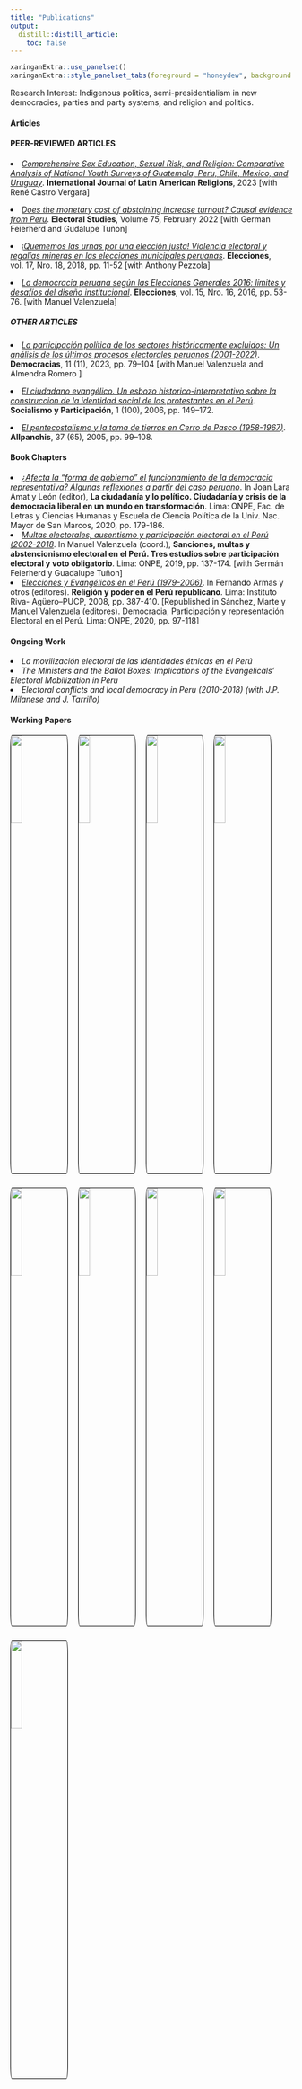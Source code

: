 ```yaml
---
title: "Publications"
output:
  distill::distill_article:
    toc: false
---
```

<style>
.separador1{
    height: 10px;
    clear: both;
    width: auto;
}
.separador2{
    width:3%;
    height: 1px;
    float:left;
}
img {
     width: 20%;
     border: 1px solid black;
    border-radius: 3%;
}
</style>
```r
xaringanExtra::use_panelset()
xaringanExtra::style_panelset_tabs(foreground = "honeydew", background = "#0F2E3D")
```
Research Interest: Indigenous politics, semi-presidentialism in new democracies, parties and party systems, and religion and politics.

::::: {.panelset}

::: {.panel}

#### Articles {.panel-name}

#### PEER-REVIEWED ARTICLES

<li> [*Comprehensive Sex Education, Sexual Risk, and Religion: Comparative Analysis of National Youth Surveys of Guatemala, Peru, Chile, Mexico, and Uruguay*](https://link.springer.com/article/10.1007/s41603-023-00190-0). **International Journal of Latin American Religions**, 2023 [with René Castro Vergara] </li> \medskip

<li> [*Does the monetary cost of abstaining increase turnout? Causal evidence from Peru*](https://www.sciencedirect.com/science/article/abs/pii/S026137942100130X). **Electoral Studies**, Volume 75, February 2022 [with German Feierherd and Gudalupe Tuñon] </li> \medskip

<li> [*¡Quememos las urnas por una elección justa! Violencia electoral y regalías mineras en las elecciones municipales peruanas*](https://revistas.onpe.gob.pe/index.php/elecciones/article/view/155/153). **Elecciones**, vol. 17, Nro. 18, 2018, pp. 11-52 [with Anthony Pezzola] </li> \medskip

<li> [*La democracia peruana según las Elecciones Generales 2016: límites y desafíos del diseño institucional*](https://revistas.onpe.gob.pe/index.php/elecciones/article/view/174/173). **Elecciones**, vol. 15, Nro. 16, 2016, pp. 53-76. [with Manuel Valenzuela]  </li> \medskip


##### OTHER ARTICLES

<li> [*La participación política de los sectores históricamente excluidos: Un análisis de los últimos procesos electorales peruanos (2001-2022)*](https://revistainstitutodemocracia.com/index.php/democracias/article/view/101/84). **Democracias**, 11 (11), 2023, pp. 79–104 [with Manuel Valenzuela and Almendra Romero ] </li> \medskip

<li> [*El ciudadano evangélico. Un esbozo historico-interpretativo sobre la construccion de la identidad social de los protestantes en el Perú*](https://cedepperu.org/publicaciones/revista-socialismo-y-participacion). **Socialismo y Participación**, 1 (100), 2006, pp. 149–172. </li> \medskip

<li> [*El pentecostalismo y la toma de tierras en Cerro de Pasco (1958-1967)*](https://revistas.ucsp.edu.pe/index.php/Allpanchis/article/view/507/514). **Allpanchis**, 37 (65), 2005, pp. 99–108. </li> \medskip



:::

::: {.panel}

#### Book Chapters {.panel-name}

<li> [*¿Afecta la “forma de gobierno” el funcionamiento de la democracia representativa? Algunas reflexiones a partir del caso peruano*](https://cdn.www.gob.pe/uploads/document/file/2128693/La%20ciudadan%C3%ADa%20y%20lo%20pol%C3%ADtico.pdf?v=1629846218). In Joan Lara Amat y León (editor), **La ciudadanía y lo político. Ciudadanía y crisis de la democracia liberal en un mundo en transformación**. Lima: ONPE, Fac. de Letras y Ciencias Humanas y Escuela de Ciencia Política de la Univ. Nac. Mayor de San Marcos, 2020, pp. 179-186.\medskip </li>


<li> [*Multas electorales, ausentismo y participación electoral en el Perú (2002-2018*](https://www.gob.pe/institucion/onpe/informes-publicaciones/2136481-sanciones-multas-y-abstencionismo-electoral-en-el-peru-tres-estudios-sobre-participacion-electoral-y-voto-obligatorio). In Manuel Valenzuela (coord.), **Sanciones, multas y abstencionismo electoral en el Perú. Tres estudios sobre participación electoral y voto obligatorio**. Lima: ONPE, 2019, pp. 137-174. [with Germán Feierherd y Guadalupe Tuñon] \medskip </li>

<li> [*Elecciones y Evangélicos en el Perú (1979-2006)*](http://www.librosperuanos.com/libros/detalle/9770/Politicas-divinas-Religion-diversidad-y-politica-en-el-Peru-contemporaneo). In Fernando Armas y otros (editores). **Religión y poder en el Perú republicano**. Lima: Instituto Riva-
Agüero–PUCP, 2008, pp. 387-410. [Republished in Sánchez, Marte y Manuel Valenzuela (editores). Democracia, Participación y representación Electoral en el Perú. Lima: ONPE, 2020, pp. 97-118] </li>

:::


::: {.panel}



#### Ongoing Work {.panel-name}


<li> *La movilización electoral de las identidades étnicas en el Perú*  \medskip </li>  

<li> *The Ministers and the Ballot Boxes: Implications of the Evangelicals' Electoral  Mobilization in Peru* \medskip </li> 

<li> *Electoral conflicts and local democracy in Peru (2010-2018) (with J.P. Milanese and J. Tarrillo)* \medskip  </li> 


:::


::: {.panel}

#### Working Papers {.panel-name}

<a href="https://www.gob.pe/institucion/onpe/informes-publicaciones/2136571-actas-electorales-observadas-en-las-elecciones-generales-analisis-de-sus-escenarios-y-actores" target="_blank">
<img align="left" src="imagens/actas.jpg" / >
</a>

<div class="separador2"> </div> 

<a href="https://www.gob.pe/institucion/onpe/informes-publicaciones/2136593-conflictos-electorales-en-el-ambito-local-estudio-de-las-acciones-violentas-y-elaboracion-de-un-mapa-nacional" target="_blank"> <img align="left" src="imagens/conflictos.jpg" / >
</a>

<div class="separador2"> </div> 

<a href="https://www.gob.pe/institucion/onpe/informes-publicaciones/2136564-conflictos-y-violencia-electoral-en-el-ambito-subnacional-analisis-de-los-hechos-registrados-en-los-procesos-electorales-de-2010-y-2011" target="_blank">
<img align="left" src="imagens/conflictos2.jpg" / >
</a>

<div class="separador2"> </div> 

<a href="https://www.gob.pe/institucion/onpe/informes-publicaciones/2136591-competencia-electoral-en-el-ambito-provincial-escenarios-y-tacticas-de-oferta-politica-durante-las-elecciones-regionales-y-municipales" target="_blank"> <img align="left" src="imagens/competencia.jpg" / >
</a>
<br>

<div class="separador1"> </div> 

<a href="https://www.gob.pe/institucion/onpe/informes-publicaciones/2136570-miembros-de-mesa-omisos-una-aproximacion-a-sus-caracteristicas-y-causas-2006-2011" target="_blank"> <img align="left" src="imagens/miembros.jpg" / >
</a>


<div class="separador2"> </div> 

<a href="https://www.gob.pe/institucion/onpe/informes-publicaciones/2136598-estructura-democracia-y-financiamiento-de-los-partidos-politicos-una-mirada-a-traves-de-sus-estatutos" target="_blank"> <img align="left" src="imagens/estructura.jpg" / >
</a>

<div class="separador2"> </div> 

<a href="https://www.gob.pe/institucion/onpe/informes-publicaciones/2136592-institucionalidad-democratica-y-cultura-electoral-en-los-procesos-electorales-de-las-organizaciones-sociales-la-asistencia-tecnica-de-la-onpe-2008-2" target="_blank">
<img align="left" src="imagens/Cultura.jpg" / >
</a>

<div class="separador2"> </div> 

<a href="https://www.gob.pe/institucion/onpe/informes-publicaciones/2136582-percepciones-sobre-la-gestion-electoral-en-el-peru-un-analisis-de-las-elecciones-generales-2011" target="_blank"> <img align="left" src="imagens/Percepciones.jpg" / >
</a>

<div class="separador1"> </div> 

<a href="http://www.onpe.gob.pe/modEducacion/Publicaciones/reporte_01.pdf" target="_blank">
<img align="left" src="imagens/NT.GIF" / >
</a>

:::

:::::
